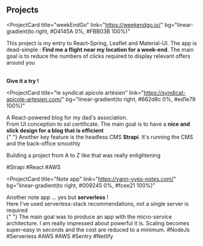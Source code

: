 ## Projects

<ProjectCard
  title="weekEndGo"
  link="https://weekendgo.io/"
  bg="linear-gradient(to right, #D4145A 0%, #FBB03B 100%)"
>
  This project is my entry to React-Spring, Leaflet and Material-UI.
The app is dead-simple : <strong>Find me a flight near my location for a week-end</strong>.
The main goal is to reduce the numbers of clicks required to display relevant offers around you <br />
<br />

<strong>Give it a try !</strong>

</ProjectCard>

<ProjectCard
  title="le syndicat apicole artésien"
  link="https://syndicat-apicole-artesien.com/"
  bg="linear-gradient(to right, #662d8c 0%, #ed1e79 100%)"
>
  A React-powered blog for my dad's association.<br /> From UI conception to ssl
  certificate. The main goal is to have a <strong>nice and slick design for a blog that is efficient </strong> <br />{" "}
  Another key feature is the headless CMS <strong>Strapi</strong>. It's running the CMS and the back-office smoothly <br />

Building a project from A to Z like that was really enlightening

#Strapi #React #AWS

</ProjectCard>

<ProjectCard
  title="Note app"
  link="https://yann-yves-notes.com/"
  bg="linear-gradient(to right, #009245 0%, #fcee21 100%)"
>
  Another note app ... yes but <strong>serverless</strong> ! <br /> Here I've
  used serverless-stack recommendations, not a single server is required <br />{" "}
  The main goal was to produce an app with the micro-service architecture. I am
  really impressed about powerful it is. Scaling becomes super-easy in seconds
  and the cost are reduced to a minimum. #NodeJs #Serverless #AWS #AWS #Sentry
  #Netlify
</ProjectCard>

